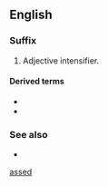 {{also|arsed}}
==English==

===Suffix===
{{head|en|suffix}}

# {{lb|en|slang|vulgar}} Adjective intensifier.

====Derived terms====
* {{l|en|fat-assed}}
* {{l|en|half-assed}}

===See also===
* {{l|en|-ass}}

[[Category:English suffixes|assed]]